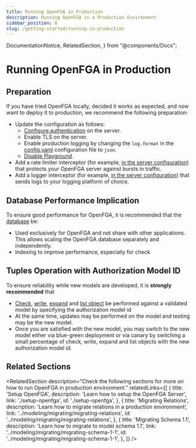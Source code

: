 ```yaml
---
title: Running OpenFGA in Production
description: Running OpenFGA in a Production Environment
sidebar_position: 8
slug: /getting-started/running-in-production
---
```


  DocumentationNotice,
  RelatedSection,
} from "@components/Docs";

# Running OpenFGA in Production

<DocumentationNotice />

## Preparation

If you have tried OpenFGA locally, decided it works as expected, and now want to deploy it to production, we recommend the following preparation:

- Update the configuration as follows:
  - [Configure authentication](./setup-openfga.mdx#configuring-authentication) on the server.
  - Enable TLS on the server.
  - Enable production logging by changing the `log.format` in the [config.yaml](#configuring-the-server) configuration file to `json`.
  - [Disable Playground](./setup-openfga.mdx#playground).
- Add a rate limiter interceptor (for example, [in the server configuration](https://pkg.go.dev/github.com/openfga/openfga/server#Config)) that protects your OpenFGA server against bursts in traffic.
- Add a logger interceptor (for example, [in the server configuration](https://pkg.go.dev/github.com/openfga/openfga/server#Config)) that sends logs to your logging platform of choice.

## Database Performance Implication

To ensure good performance for OpenFGA, it is recommended that the [database](./setup-openfga.mdx#configuring-data-storage) be:
- Used exclusively for OpenFGA and not share with other applications. This allows scaling the OpenFGA database separately and independently.  
- Indexing to improve performance, especially for check

## Tuples Operation with Authorization Model ID

To ensure reliability while new models are developed, it is <strong>strongly recommended</strong> that 
- [Check](./perform-check.mdx), [write](./update-tuples.mdx), [expand](../interacting/relationship-queries.mdx#expand) and [list object](../interacting/relationship-queries.mdx#listobjects) be performed against a validated model by specifying the authorization model id 
- At the same time, updates may be performed on the model and testing may be the new model.
- Once you are satisfied with the new model, you may switch to the new model either via blue-green deployment or via canary by switching a small percentage of check, write, expand and list objects with the new authorization model id.  

## Related Sections

<RelatedSection
  description="Check the following sections for more on how to run OpenFGA in production environment."
  relatedLinks={[
    {
      title: 'Setup OpenFGA',
      description: 'Learn how to setup the OpenFGA Server',
      link: './setup-openfga',
      id: './setup-openfga',
    },
    {
      title: 'Migrating Relations',
      description: 'Learn how to migrate relations in a production environment',
      link: '../modeling/migrating/migrating-relations',
      id: '../modeling/migrating/migrating-relations',
    },
    {
      title: 'Migrating Schema 1.1',
      description: 'Learn how to migrate to model schema 1.1',
      link: '../modeling/migrating/migrating-schema-1-1',
      id: '../modeling/migrating/migrating-schema-1-1',
    },
  ]}
/>
